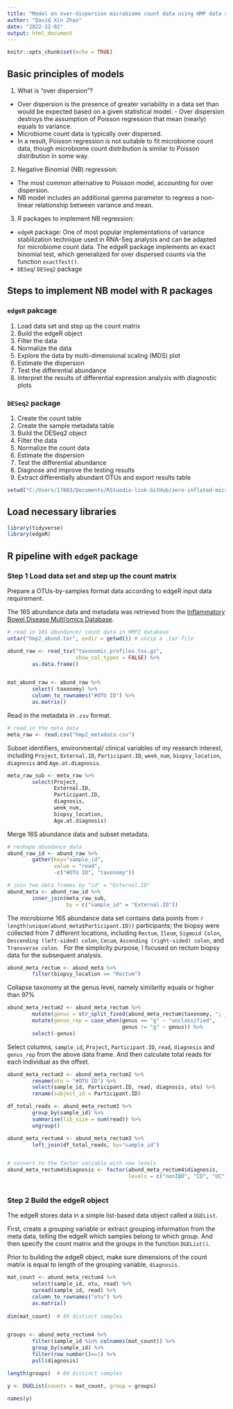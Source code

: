 ```yaml
---
title: "Model on over-dispersion microbiome count data using HMP data as a case study"
author: "David Xin Zhao"
date: "2022-12-02"
output: html_document
---
```


```r
knitr::opts_chunk$set(echo = TRUE)
```


## Basic principles of models 
1. What is "over dispersion"? 
- Over dispersion is the presence of greater variability in a data set than would be expected based on a given statistical model. - Over dispersion destroys the assumption of Poisson regression that mean (nearly) equals to variance. 
- Microbiome count data is typically over dispersed. 
- In a result, Poisson regression is not suitable to fit microbiome count data, though microbiome count distribution is similar to Poisson distribution in some way. 

2. Negative Binomial (NB) regression: 
- The most common alternative to Poisson model, accounting for over dispersion. 
- NB model includes an additional gamma parameter to regress a non-linear relationship between variance and mean. 

3. R packages to implement NB regression:
- `edgeR` package: One of most popular implementations of variance stabilization technique used in RNA-Seq analysis and can be adapted for microbiome count data. The edgeR package implements an exact binomial test, which generalized for over dispersed counts via the function `exactTest()`.  
- `DESeq`/ `DESeq2` package 



## Steps to implement NB model with R packages 
### `edgeR` pakcage 
1. Load data set and step up the count matrix 
2. Build the edgeR object 
3. Filter the data 
4. Normalize the data 
5. Explore the data by multi-dimensional scaling (MDS) plot 
6. Estimate the dispersion 
7. Test the differential abundance
8. Interpret the results of differential expression analysis with diagnostic plots 

### `DESeq2` package
1. Create the count table
2. Create the sample metadata table 
3. Build the DESeq2 object 
4. Filter the data 
5. Normalize the count data 
6. Estimate the dispersion 
7. Test the differential abundance 
8. Diagnose and improve the testing results 
9. Extract differentially abundant OTUs and export results table 


```r

setwd("C:/Users/17803/Documents/RStuodio-link-GitHub/zero-inflated-microbiome-model")

```


## Load necessary libraries 
```r
library(tidyverse)
library(edgeR)

```




## R pipeline with `edgeR` package 
### Step 1 Load data set and step up the count matrix 

Prepare a OTUs-by-samples format data according to edgeR input data requirement. 

The 16S abundance data and metadata was retrieved from the [Inflammatory Bowel Disease Multi'omics Database](https://ibdmdb.org/tunnel/public/HMP2/16S/1806/products).  

```r

# read in 16S abundance/ count data in HMP2 database 
untar("hmp2_abund.tar", exdir = getwd()) # unzip a .tar file 

abund_raw <- read_tsv("taxonomic_profiles.tsv.gz", 
                      show_col_types = FALSE) %>% 
        as.data.frame() 


mat_abund_raw <- abund_raw %>% 
        select(-taxonomy) %>% 
        column_to_rownames("#OTU ID") %>% 
        as.matrix()


``` 

Read in the metadata in `.csv` format. 
```r
# read in the meta data 
meta_raw <- read.csv("hmp2_metadata.csv")

```

Subset identifiers, environmental/ clinical variables of my research interest, including `Project`, `External.ID`, `Participant.ID`, `week_num`, `biopsy_location`, `diagnosis` and `Age.at.diagnosis`. 

```r

meta_raw_sub <- meta_raw %>% 
        select(Project, 
               External.ID,
               Participant.ID,
               diagnosis,
               week_num, 
               biopsy_location,
               Age.at.diagnosis) 

```

Merge 16S abundance data and subset metadata. 
```r

# reshape abundance data 
abund_raw_id <- abund_raw %>% 
        gather(key="sample_id",
               value = "read",
               -c("#OTU ID", "taxonomy")) 

# join two data frames by "id" = "External.ID" 
abund_meta <- abund_raw_id %>% 
        inner_join(meta_raw_sub, 
                   by = c("sample_id" = "External.ID"))

```


The microbiome 16S abundance data set contains data points from `r length(unique(abund_meta$Participant.ID))` participants; the biopsy were collected from 7 different locations, including `Rectum`, `Ileum`, `Sigmoid Colon`, `Descending (left-sided) colon`, `Cecum`, `Ascending (right-sided) colon`, and `Transverse colon`. \ 
For the simplicity purpose, I focused on rectum biopsy data for the subsequent analysis. 
```r
abund_meta_rectum <- abund_meta %>% 
        filter(biopsy_location == "Rectum") 

```


Collapse taxonomy at the genus level, namely similarity equals or higher than 97% 
```r

abund_meta_rectum2 <- abund_meta_rectum %>%
        mutate(genus = str_split_fixed(abund_meta_rectum$taxonomy, "; __", 6)[,6]) %>%  
        mutate(genus_rep = case_when(genus == "g" ~ "unclassified", 
                                     genus != "g" ~ genus)) %>%
        select(-genus)

```


Select columns, `sample_id`, `Project`, `Participant.ID`, `read`, `diagnosis` and `genus_rep` from the above data frame. And then calculate total reads for each individual as the offset. 

```r

abund_meta_rectum3 <- abund_meta_rectum2 %>% 
        rename(otu = "#OTU ID") %>% 
        select(sample_id, Participant.ID, read, diagnosis, otu) %>%
        rename(subject_id = Participant.ID)

df_total_reads <- abund_meta_rectum3 %>% 
        group_by(sample_id) %>% 
        summarise(lib_size = sum(read)) %>%
        ungroup() 

abund_meta_rectum4 <- abund_meta_rectum3 %>% 
        left_join(df_total_reads, by="sample_id") 


# convert to the factor variable with new levels 
abund_meta_rectum4$diagnosis <- factor(abund_meta_rectum4$diagnosis,
                                       levels = c("nonIBD", "CD", "UC"))
```

```r




```


### Step 2 Build the edgeR object 

The edgeR stores data in a simple list-based data object called a `DGEList`.  

First, create a grouping variable or extract grouping information from the meta data, telling the edgeR which samples belong to which group. And then specify the count matrix and the groups in the function `DGEList()`. 

Prior to building the edgeR object, make sure dimensions of the count matrix is equal to length of the grouping variable, `diagnosis`. 


```r

mat_count <- abund_meta_rectum4 %>% 
        select(sample_id, otu, read) %>% 
        spread(sample_id, read) %>% 
        column_to_rownames("otu") %>% 
        as.matrix()
      
dim(mat_count)  # 89 distinct samples  


groups <- abund_meta_rectum4 %>% 
        filter(sample_id %in% colnames(mat_count)) %>% 
        group_by(sample_id) %>% 
        filter(row_number()==1) %>% 
        pull(diagnosis)

length(groups)  # 89 distinct samples 

```
```r
y <- DGEList(counts = mat_count, group = groups)  

names(y) 

```










